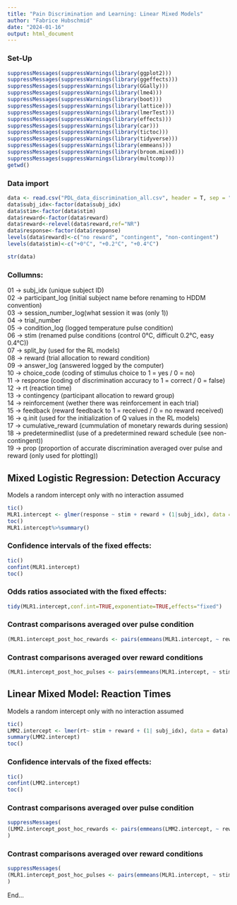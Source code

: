 ---
title: "Pain Discrimination and Learning: Linear Mixed Models"
author: "Fabrice Hubschmid"
date: "2024-01-16"
output: html_document
---

### Set-Up

```{r setup, echo=FALSE}
suppressMessages(suppressWarnings(library(ggplot2)))
suppressMessages(suppressWarnings(library(ggeffects)))
suppressMessages(suppressWarnings(library(GGally)))
suppressMessages(suppressWarnings(library(lme4)))
suppressMessages(suppressWarnings(library(boot)))
suppressMessages(suppressWarnings(library(lattice)))
suppressMessages(suppressWarnings(library(lmerTest)))
suppressMessages(suppressWarnings(library(effects)))
suppressMessages(suppressWarnings(library(car)))
suppressMessages(suppressWarnings(library(tictoc)))
suppressMessages(suppressWarnings(library(tidyverse)))
suppressMessages(suppressWarnings(library(emmeans)))
suppressMessages(suppressWarnings(library(broom.mixed)))
suppressMessages(suppressWarnings(library(multcomp)))
getwd()
```

### Data import

```{r, echo=FALSE}
data <- read.csv("PDL_data_discrimination_all.csv", header = T, sep = ";")
data$subj_idx<-factor(data$subj_idx)
data$stim<-factor(data$stim)
data$reward<-factor(data$reward)
data$reward<-relevel(data$reward,ref="NR")
data$response<-factor(data$response)
levels(data$reward)<-c("no reward", "contingent", "non-contingent")
levels(data$stim)<-c("+0°C", "+0.2°C", "+0.4°C")
```

```{r}
str(data)
```
### Collumns:  
01 -> subj_idx (unique subject ID)  
02 -> participant_log (initial subject name before renaming to HDDM convention)  
03 -> session_number_log(what session it was (only 1))  
04 -> trial_number  
05 -> condition_log (logged temperature pulse condition)  
06 -> stim (renamed pulse conditions (control 0°C, difficult 0.2°C, easy 0.4°C))  
07 -> split_by (used for the RL models)  
08 -> reward (trial allocation to reward condition)  
09 -> answer_log (answered logged by the computer)  
10 -> choice_code (coding of stimulus choice to 1 = yes / 0 = no)  
11 -> response (coding of discrimination accuracy to 1 = correct / 0 = false)  
12 -> rt (reaction time)  
13 -> contingency (participant allocation to reward group)  
14 -> reinforcement (wether there was reinforcement in each trial)  
15 -> feedback (reward feedback to 1 = received / 0 = no reward received)  
16 -> q.init (used for the initialization of Q values in the RL models)  
17 -> cumulative_reward (cummulation of monetary rewards during session)  
18 -> predeterminedlist (use of a predetermined reward schedule (see non-contingent))  
19 -> prop (proportion of accurate discrimination averaged over pulse and reward (only used for plotting))

## Mixed Logistic Regression: Detection Accuracy

Models a random intercept only with no interaction assumed

```{r}
tic()
MLR1.intercept <- glmer(response ~ stim + reward + (1|subj_idx), data = data, family = binomial(link='logit'))
toc()
MLR1.intercept%>%summary()
```

### Confidence intervals of the fixed effects:

```{r}
tic()
confint(MLR1.intercept)
toc()
```

### Odds ratios associated with the fixed effects:

```{r}
tidy(MLR1.intercept,conf.int=TRUE,exponentiate=TRUE,effects="fixed")
```

### Contrast comparisons averaged over pulse condition

```{r}
(MLR1.intercept_post_hoc_rewards <- pairs(emmeans(MLR1.intercept, ~ reward,type="response"))%>%test())
```

### Contrast comparisons averaged over reward conditions

```{r}
(MLR1.intercept_post_hoc_pulses <- pairs(emmeans(MLR1.intercept, ~ stim,type="response"))%>%test())
```

## Linear Mixed Model: Reaction Times

Models a random intercept only with no interaction assumed

```{r}
tic()
LMM2.intercept <- lmer(rt~ stim + reward + (1| subj_idx), data = data)
summary(LMM2.intercept)
toc()
```

### Confidence intervals of the fixed effects:

```{r}
tic()
confint(LMM2.intercept)
toc()
```
### Contrast comparisons averaged over pulse condition

```{r}
suppressMessages(
(LMM2.intercept_post_hoc_rewards <- pairs(emmeans(LMM2.intercept, ~ reward,type="rt"))%>%test())
)
```

### Contrast comparisons averaged over reward conditions

```{r}
suppressMessages(
(MLR1.intercept_post_hoc_pulses <- pairs(emmeans(MLR1.intercept, ~ stim,type="response"))%>%test())
)
```

End...